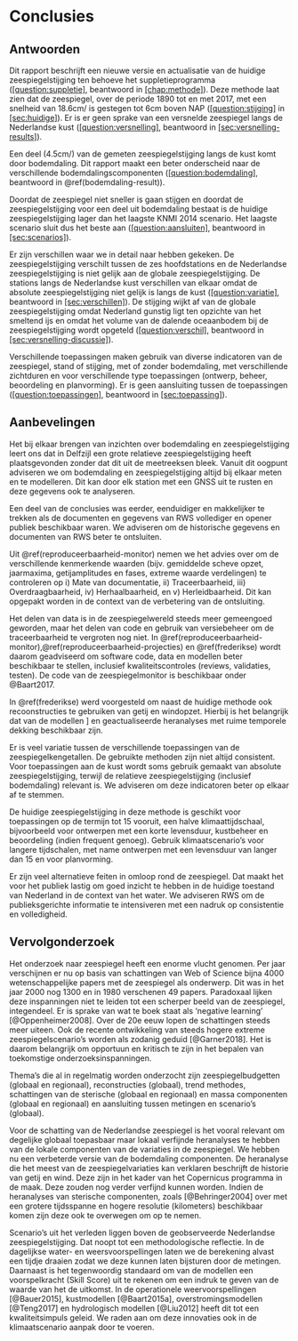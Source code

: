 # Conclusies

## Antwoorden

Dit rapport beschrijft een nieuwe versie en actualisatie van de huidige
zeespiegelstijging ten behoeve het suppletieprogramma
([\[question:suppletie\]](#question:suppletie){reference-type="ref"
reference="question:suppletie"}, beantwoord in
[\[chap:methode\]](#chap:methode){reference-type="ref"
reference="chap:methode"}). Deze methode laat zien dat de zeespiegel,
over de periode 1890 tot en met 2017, met een snelheid van 18.6cm/ is
gestegen tot 6cm boven [NAP]{acronym-label="NAP"
acronym-form="singular+short"}
([\[question:stijging\]](#question:stijging){reference-type="ref"
reference="question:stijging"} in
[\[sec:huidige\]](#sec:huidige){reference-type="ref"
reference="sec:huidige"}). Er is er geen sprake van een versnelde
zeespiegel langs de Nederlandse kust
([\[question:versnelling\]](#question:versnelling){reference-type="ref"
reference="question:versnelling"}, beantwoord in
[\[sec:versnelling-results\]](#sec:versnelling-results){reference-type="ref"
reference="sec:versnelling-results"}).

Een deel (4.5cm/) van de gemeten zeespiegelstijging langs de kust komt
door bodemdaling. Dit rapport maakt een beter onderscheid naar de
verschillende bodemdalingscomponenten
([\[question:bodemdaling\]](#question:bodemdaling){reference-type="ref"
reference="question:bodemdaling"}, beantwoord in
\@ref(bodemdaling-result)).

Doordat de zeespiegel niet sneller is gaan stijgen en doordat de
zeespiegelstijging voor een deel uit bodemdaling bestaat is de huidige
zeespiegelstijging lager dan het laagste [KNMI]{acronym-label="KNMI"
acronym-form="singular+short"} 2014 scenario. Het laagste scenario sluit
dus het beste aan
([\[question:aansluiten\]](#question:aansluiten){reference-type="ref"
reference="question:aansluiten"}, beantwoord in
[\[sec:scenarios\]](#sec:scenarios){reference-type="ref"
reference="sec:scenarios"}).

Er zijn verschillen waar we in detail naar hebben gekeken. De
zeespiegelstijging verschilt tussen de zes hoofdstations en de
Nederlandse zeespiegelstijging is niet gelijk aan de globale
zeespiegelstijging. De stations langs de Nederlandse kust verschillen
van elkaar omdat de absolute zeespiegelstijging niet gelijk is langs de
kust ([\[question:variatie\]](#question:variatie){reference-type="ref"
reference="question:variatie"}, beantwoord in
[\[sec:verschillen\]](#sec:verschillen){reference-type="ref"
reference="sec:verschillen"}). De stijging wijkt af van de globale
zeespiegelstijging omdat Nederland gunstig ligt ten opzichte van het
smeltend ijs en omdat het volume van de dalende oceaanbodem bij de
zeespiegelstijging wordt opgeteld
([\[question:verschil\]](#question:verschil){reference-type="ref"
reference="question:verschil"}, beantwoord in
[\[sec:versnelling-discussie\]](#sec:versnelling-discussie){reference-type="ref"
reference="sec:versnelling-discussie"}).

Verschillende toepassingen maken gebruik van diverse indicatoren van de
zeespiegel, stand of stijging, met of zonder bodemdaling, met
verschillende zichtduren en voor verschillende type toepassingen
(ontwerp, beheer, beoordeling en planvorming). Er is geen aansluiting
tussen de toepassingen
([\[question:toepassingen\]](#question:toepassingen){reference-type="ref"
reference="question:toepassingen"}, beantwoord in
[\[sec:toepassing\]](#sec:toepassing){reference-type="ref"
reference="sec:toepassing"}).

## Aanbevelingen

Het bij elkaar brengen van inzichten over bodemdaling en
zeespiegelstijging leert ons dat in Delfzijl een grote relatieve
zeespiegelstijging heeft plaatsgevonden zonder dat dit uit de
meetreeksen bleek. Vanuit dit oogpunt adviseren we om bodemdaling en
zeespiegelstijging altijd bij elkaar meten en te modelleren. Dit kan
door elk station met een [GNSS]{acronym-label="GNSS"
acronym-form="singular+short"} uit te rusten en deze gegevens ook te
analyseren.

Een deel van de conclusies was eerder, eenduidiger en makkelijker te
trekken als de documenten en gegevens van [RWS]{acronym-label="RWS"
acronym-form="singular+short"} vollediger en opener publiek beschikbaar
waren. We adviseren om de historische gegevens en documenten van
[RWS]{acronym-label="RWS" acronym-form="singular+short"} beter te
ontsluiten.

Uit
\@ref(reproduceerbaarheid-monitor) nemen we het advies over om
de verschillende kenmerkende waarden (bijv. gemiddelde scheve opzet,
jaarmaxima, getijamplitudes en fases, extreme waarde verdelingen) te
controleren op i) Mate van documentatie, ii) Traceerbaarheid, iii)
Overdraagbaarheid, iv) Herhaalbaarheid, en v) Herleidbaarheid. Dit kan
opgepakt worden in de context van de verbetering van de ontsluiting.

Het delen van data is in de zeespiegelwereld steeds meer gemeengoed
geworden, maar het delen van code en gebruik van versiebeheer om de
traceerbaarheid te vergroten nog niet. In
\@ref(reproduceerbaarheid-monitor),\@ref(reproduceerbaarheid-projecties)
 en \@ref(frederikse) wordt daarom geadviseerd om software code,
data en modellen beter beschikbaar te stellen, inclusief
kwaliteitscontroles (reviews, validaties, testen). De code van de
zeespiegelmonitor is beschikbaar onder @Baart2017.

In \@ref(frederikse) werd voorgesteld om naast de huidige methode
ook recoonstructies te gebruiken van getij en windopzet. Hierbij is het
belangrijk dat van de modellen \acr{GTSM}] en \acr{DCSM} geactualiseerde
heranalyses met ruime temporele dekking beschikbaar zijn.

Er is veel variatie tussen de verschillende toepassingen van de
zeespiegelkengetallen. De gebruikte methoden zijn niet altijd
consistent. Voor toepassingen aan de kust wordt soms gebruik gemaakt van
absolute zeespiegelstijging, terwijl de relatieve zeespiegelstijging
(inclusief bodemdaling) relevant is. We adviseren om deze indicatoren
beter op elkaar af te stemmen.

De huidige zeespiegelstijging in deze methode is geschikt voor
toepassingen op de termijn tot 15 vooruit, een halve klimaattijdschaal,
bijvoorbeeld voor ontwerpen met een korte levensduur, kustbeheer en
beoordeling (indien frequent genoeg). Gebruik klimaatscenario's voor
langere tijdschalen, met name ontwerpen met een levensduur van langer
dan 15 en voor planvorming.

Er zijn veel alternatieve feiten in omloop rond de zeespiegel. Dat maakt
het voor het publiek lastig om goed inzicht te hebben in de huidige
toestand van Nederland in de context van het water. We adviseren
[RWS]{acronym-label="RWS" acronym-form="singular+short"} om de
publieksgerichte informatie te intensiveren met een nadruk op
consistentie en volledigheid.

## Vervolgonderzoek

Het onderzoek naar zeespiegel heeft een enorme vlucht genomen. Per jaar
verschijnen er nu op basis van schattingen van Web of Science bijna 4000
wetenschappelijke papers met de zeespiegel als onderwerp. Dit was in het
jaar 2000 nog 1300 en in 1980 verschenen 49 papers. Paradoxaal lijken
deze inspanningen niet te leiden tot een scherper beeld van de
zeespiegel, integendeel. Er is sprake van wat te boek staat als
'negative learning' [@Oppenheimer2008]. Over de 20e eeuw lopen de
schattingen steeds meer uiteen. Ook de recente ontwikkeling van steeds
hogere extreme zeespiegelscenario's worden als zodanig geduid
[@Garner2018]. Het is daarom belangrijk om opportuun en kritisch te zijn
in het bepalen van toekomstige onderzoeksinspanningen.

Thema's die al in regelmatig worden onderzocht zijn zeespiegelbudgetten
(globaal en regionaal), reconstructies (globaal), trend methodes,
schattingen van de sterische (globaal en regionaal) en massa componenten
(globaal en regionaal) en aansluiting tussen metingen en scenario's
(globaal).

Voor de schatting van de Nederlandse zeespiegel is het vooral relevant
om degelijke globaal toepasbaar maar lokaal verfijnde heranalyses te
hebben van de lokale componenten van de variaties in de zeespiegel. We
hebben nu een verbeterde versie van de bodemdaling componenten. De
heranalyse die het meest van de zeespiegelvariaties kan verklaren
beschrijft de historie van getij en wind. Deze zijn in het kader van het
Copernicus programma in de maak. Deze zouden nog verder verfijnd kunnen
worden. Indien de heranalyses van sterische componenten, zoals
\acr{GODAS} [@Behringer2004] over met een grotere tijdsspanne en hogere resolutie
(kilometers) beschikbaar komen zijn deze ook te overwegen om op te
nemen.

Scenario's uit het verleden liggen boven de geobserveerde Nederlandse
zeespiegelstijging. Dat noopt tot een methodologische reflectie. In de
dagelijkse water- en weersvoorspellingen laten we de berekening alvast
een tijdje draaien zodat we deze kunnen laten bijsturen door de
metingen. Daarnaast is het tegenwoordig standaard om van de modellen een
voorspelkracht (Skill Score) uit te rekenen om een indruk te geven van
de waarde van het de uitkomst. In de operationele weervoorspellingen
[@Bauer2015], kustmodellen [@Baart2015a], overstromingsmodellen
[@Teng2017] en hydrologisch modellen [@Liu2012] heeft dit tot een
kwaliteitsimpuls geleid. We raden aan om deze innovaties ook in de
klimaatscenario aanpak door te voeren.


